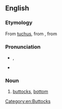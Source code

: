 ==English==

===Etymology===
From [[tuchus]], from {{etyl|yi|en}} {{m|yi|תּחת|tr=tokhes}}, from {{etyl|he|en}} {{m|he|תַּחַת||underside, buttocks|tr=tákhat}}

===Pronunciation===
* {{enPR|to͝oshʹ-i}}, {{IPA|en|/ˈtʊʃi/}}
* {{rhymes|en|ʊʃi|s=2}}

===Noun===
{{en-noun}}

# {{lb|en|colloquial|often|childish}} [[buttocks]], [[bottom]]

[[Category:en:Buttocks]]